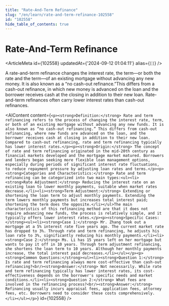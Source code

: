 ```yaml
---
title: "Rate-And-Term Refinance"
slug: "/en/learn/rate-and-term-refinance-102558"
id: "102558"
hide_table_of_contents: true
---
```



# Rate-And-Term Refinance

<ArticleMeta id={102558} updatedAt={'2024-09-12 01:04:11'} alias={`[]`} />
<div className='border-solid border-b border-t-0 my-4 border-[var(--ifm-color-gray-300)]' />

A rate-and-term refinance changes the interest rate, the term—or both the rate and the term—of an existing mortgage without advancing any new money. It is also known as a “no cash-out refinance.”This differs from a cash-out refinance, in which new money is advanced on the loan and the borrower receives cash at the closing in addition to their new loan. Rate-and-term refinances often carry lower interest rates than cash-out refinances.

<AIContent content={`<p><strong>Definition:</strong> Rate and term refinancing refers to the process of changing the interest rate, term, or both of an existing mortgage without advancing any new funds. It is also known as “no cash-out refinancing.” This differs from cash-out refinancing, where new funds are advanced on the loan, and the borrower receives cash at closing in addition to their new loan. Compared to cash-out refinancing, rate and term refinancing typically has lower interest rates.</p><p><strong>Origin:</strong> The concept of rate and term refinancing originated in the mid-20th century as financial markets developed and the mortgage market matured. Borrowers and lenders began seeking more flexible loan management options, especially during periods of significant interest rate fluctuations, to reduce repayment pressure by adjusting loan rates and terms.</p><p><strong>Categories and Characteristics:</strong> Rate and term refinancing can be categorized into two main types:<ul><li><strong>Rate Adjustment:</strong> Reducing the interest rate on an existing loan to lower monthly payments, suitable when market rates decrease.</li><li><strong>Term Adjustment:</strong> Extending or shortening the loan term to adjust monthly payments. Extending the term lowers monthly payments but increases total interest paid; shortening the term does the opposite.</li></ul>The main characteristics of this refinancing method are that it does not require advancing new funds, the process is relatively simple, and it typically offers lower interest rates.</p><p><strong>Specific Cases:</strong><ul><li><strong>Case 1:</strong> Mr. Zhang took out a mortgage at a 5% interest rate five years ago. The current market rate has dropped to 3%. Through rate and term refinancing, he adjusts his loan rate to 3%, significantly reducing his monthly payments.</li><li><strong>Case 2:</strong> Ms. Li has 15 years left on her mortgage but wants to pay it off in 10 years. Through term adjustment refinancing, she shortens the loan term to 10 years. Although her monthly payments increase, the total interest paid decreases.</li></ul></p><p><strong>Common Questions:</strong><ul><li><strong>Question 1:</strong> Is rate and term refinancing always more cost-effective than cash-out refinancing?<br/><strong>Answer:</strong> Not necessarily. While rate and term refinancing typically has lower interest rates, its cost-effectiveness depends on the borrower's specific needs and market conditions.</li><li><strong>Question 2:</strong> What fees are involved in the refinancing process?<br/><strong>Answer:</strong> Refinancing usually incurs appraisal fees, application fees, attorney fees, etc. Borrowers need to consider these costs comprehensively.</li></ul></p>`} id={102558} />
